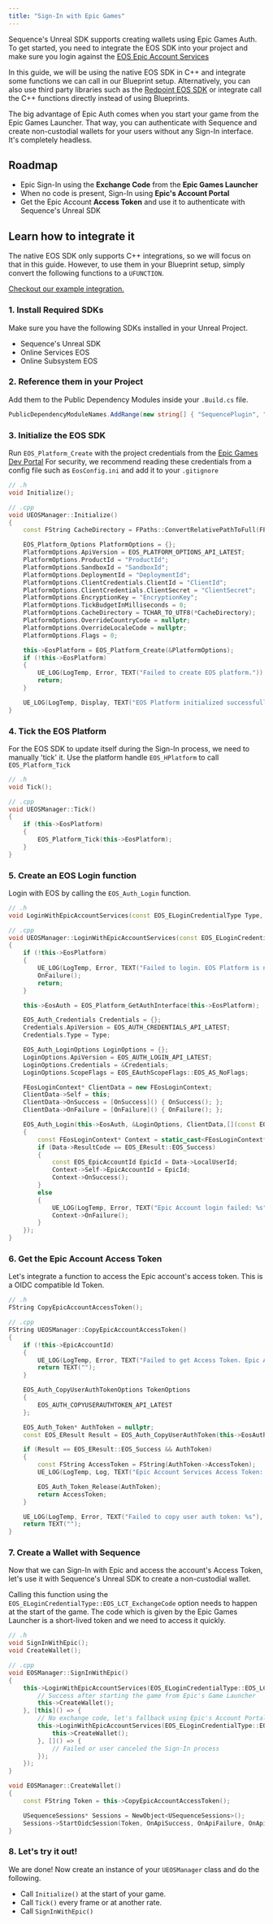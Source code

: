 ---
title: "Sign-In with Epic Games"
---

Sequence's Unreal SDK supports creating wallets using Epic Games Auth. To get started, you need to integrate the
EOS SDK into your project and make sure you login against the [EOS Epic Account Services](https://dev.epicgames.com/docs/epic-account-services/getting-started)

In this guide, we will be using the native EOS SDK in C++ and integrate some functions we can call in our Blueprint setup.
Alternatively, you can also use third party libraries such as the [Redpoint EOS SDK](https://docs.redpoint.games/eos-online-subsystem/docs/)
or integrate call the C++ functions directly instead of using Blueprints.

The big advantage of Epic Auth comes when you start your game from the Epic Games Launcher. That way, you can
authenticate with Sequence and create non-custodial wallets for your users without any Sign-In interface.
It's completely headless.

## Roadmap

- Epic Sign-In using the **Exchange Code** from the **Epic Games Launcher**
- When no code is present, Sign-In using **Epic's Account Portal**
- Get the Epic Account **Access Token** and use it to authenticate with Sequence's Unreal SDK

## Learn how to integrate it

The native EOS SDK only supports C++ integrations, so we will focus on that in this guide. However, to use them in
your Blueprint setup, simply convert the following functions to a `UFUNCTION`.

[Checkout our example integration.](https://github.com/0xsequence/sequence-unreal/blob/master/Source/SequenceUnreal/Private/EOSManager.cpp)

### 1. Install Required SDKs

Make sure you have the following SDKs installed in your Unreal Project.

- Sequence's Unreal SDK
- Online Services EOS
- Online Subsystem EOS

### 2. Reference them in your Project

Add them to the Public Dependency Modules inside your `.Build.cs` file.

```csharp
PublicDependencyModuleNames.AddRange(new string[] { "SequencePlugin", "EOSSDK", "OnlineServicesEOS" });
```

### 3. Initialize the EOS SDK

Run `EOS_Platform_Create` with the project credentials from the [Epic Games Dev Portal](https://dev.epicgames.com/portal/)
For security, we recommend reading these credentials from a config file such as `EosConfig.ini` and add it to your `.gitignore`

```cpp
// .h
void Initialize();

// .cpp
void UEOSManager::Initialize()
{
    const FString CacheDirectory = FPaths::ConvertRelativePathToFull(FPaths::Combine(FPaths::ProjectSavedDir(), TEXT("EOSCache")));

    EOS_Platform_Options PlatformOptions = {};
    PlatformOptions.ApiVersion = EOS_PLATFORM_OPTIONS_API_LATEST;
    PlatformOptions.ProductId = "ProductId";
    PlatformOptions.SandboxId = "SandboxId";
    PlatformOptions.DeploymentId = "DeploymentId";
    PlatformOptions.ClientCredentials.ClientId = "ClientId";
    PlatformOptions.ClientCredentials.ClientSecret = "ClientSecret";
    PlatformOptions.EncryptionKey = "EncryptionKey";
    PlatformOptions.TickBudgetInMilliseconds = 0;
    PlatformOptions.CacheDirectory = TCHAR_TO_UTF8(*CacheDirectory);
    PlatformOptions.OverrideCountryCode = nullptr;
    PlatformOptions.OverrideLocaleCode = nullptr;
    PlatformOptions.Flags = 0;

    this->EosPlatform = EOS_Platform_Create(&PlatformOptions);
    if (!this->EosPlatform)
    {
        UE_LOG(LogTemp, Error, TEXT("Failed to create EOS platform."));
        return;
    }

    UE_LOG(LogTemp, Display, TEXT("EOS Platform initialized successfully."));
}
```

### 4. Tick the EOS Platform

For the EOS SDK to update itself during the Sign-In process, we need to manually 'tick' it.
Use the platform handle `EOS_HPlatform` to call `EOS_Platform_Tick`

```cpp
// .h
void Tick();

// .cpp
void UEOSManager::Tick()
{
    if (this->EosPlatform)
    {
        EOS_Platform_Tick(this->EosPlatform);
    }
}
```

### 5. Create an EOS Login function

Login with EOS by calling the `EOS_Auth_Login` function.

```cpp
// .h
void LoginWithEpicAccountServices(const EOS_ELoginCredentialType Type, TFunction<void()> OnSuccess, TFunction<void()> OnFailure);

// .cpp
void UEOSManager::LoginWithEpicAccountServices(const EOS_ELoginCredentialType Type, TFunction<void()> OnSuccess, TFunction<void()> OnFailure)
{
    if (!this->EosPlatform)
    {
        UE_LOG(LogTemp, Error, TEXT("Failed to login. EOS Platform is null, please Initialize."));
        OnFailure();
        return;
    }

    this->EosAuth = EOS_Platform_GetAuthInterface(this->EosPlatform);

    EOS_Auth_Credentials Credentials = {};
    Credentials.ApiVersion = EOS_AUTH_CREDENTIALS_API_LATEST;
    Credentials.Type = Type;

    EOS_Auth_LoginOptions LoginOptions = {};
    LoginOptions.ApiVersion = EOS_AUTH_LOGIN_API_LATEST;
    LoginOptions.Credentials = &Credentials;
    LoginOptions.ScopeFlags = EOS_EAuthScopeFlags::EOS_AS_NoFlags;

    FEosLoginContext* ClientData = new FEosLoginContext;
    ClientData->Self = this;
    ClientData->OnSuccess = [OnSuccess]() { OnSuccess(); };
    ClientData->OnFailure = [OnFailure]() { OnFailure(); };

    EOS_Auth_Login(this->EosAuth, &LoginOptions, ClientData,[](const EOS_Auth_LoginCallbackInfo* Data)
    {
        const FEosLoginContext* Context = static_cast<FEosLoginContext*>(Data->ClientData);
        if (Data->ResultCode == EOS_EResult::EOS_Success)
        {
            const EOS_EpicAccountId EpicId = Data->LocalUserId;
            Context->Self->EpicAccountId = EpicId;
            Context->OnSuccess();
        }
        else
        {
            UE_LOG(LogTemp, Error, TEXT("Epic Account login failed: %s"), *FString(EOS_EResult_ToString(Data->ResultCode)));
            Context->OnFailure();
        }
    });
}
```

### 6. Get the Epic Account Access Token

Let's integrate a function to access the Epic account's access token. This is a OIDC compatible Id Token.

```cpp
// .h
FString CopyEpicAccountAccessToken();

// .cpp
FString UEOSManager::CopyEpicAccountAccessToken()
{
    if (!this->EpicAccountId)
    {
        UE_LOG(LogTemp, Error, TEXT("Failed to get Access Token. Epic Account Id is null."));
        return TEXT("");
    }

    EOS_Auth_CopyUserAuthTokenOptions TokenOptions
    {
        EOS_AUTH_COPYUSERAUTHTOKEN_API_LATEST
    };

    EOS_Auth_Token* AuthToken = nullptr;
    const EOS_EResult Result = EOS_Auth_CopyUserAuthToken(this->EosAuth, &TokenOptions, this->EpicAccountId, &AuthToken);

    if (Result == EOS_EResult::EOS_Success && AuthToken)
    {
        const FString AccessToken = FString(AuthToken->AccessToken);
        UE_LOG(LogTemp, Log, TEXT("Epic Account Services Access Token: %s"), *AccessToken);

        EOS_Auth_Token_Release(AuthToken);
        return AccessToken;
    }

    UE_LOG(LogTemp, Error, TEXT("Failed to copy user auth token: %s"), *FString(EOS_EResult_ToString(Result)));
    return TEXT("");
}
```

### 7. Create a Wallet with Sequence

Now that we can Sign-In with Epic and access the account's Access Token, let's use it with Sequence's Unreal SDK
to create a non-custodial wallet.

Calling this function using the `EOS_ELoginCredentialType::EOS_LCT_ExchangeCode` option needs to happen at the start
of the game. The code which is given by the Epic Games Launcher is a short-lived token and we need to access it quickly.

```cpp
// .h
void SignInWithEpic();
void CreateWallet();

// .cpp
void EOSManager::SignInWithEpic()
{
    this->LoginWithEpicAccountServices(EOS_ELoginCredentialType::EOS_LCT_ExchangeCode, [this]() => {
        // Success after starting the game from Epic's Game Launcher
        this->CreateWallet();
    }, [this]() => {
        // No exchange code, let's fallback using Epic's Account Portal
        this->LoginWithEpicAccountServices(EOS_ELoginCredentialType::EOS_LCT_AccountPortal, [this]() => {
            this->CreateWallet();
        }, []() => {
            // Failed or user canceled the Sign-In process
        });
    });
}

void EOSManager::CreateWallet()
{
    const FString Token = this->CopyEpicAccountAccessToken();

    USequenceSessions* Sessions = NewObject<USequenceSessions>();
    Sessions->StartOidcSession(Token, OnApiSuccess, OnApiFailure, OnApiFederationRequired);
}
```

### 8. Let's try it out!

We are done! Now create an instance of your `UEOSManager` class and do the following.

- Call `Initialize()` at the start of your game.
- Call `Tick()` every frame or at another rate.
- Call `SignInWithEpic()`
